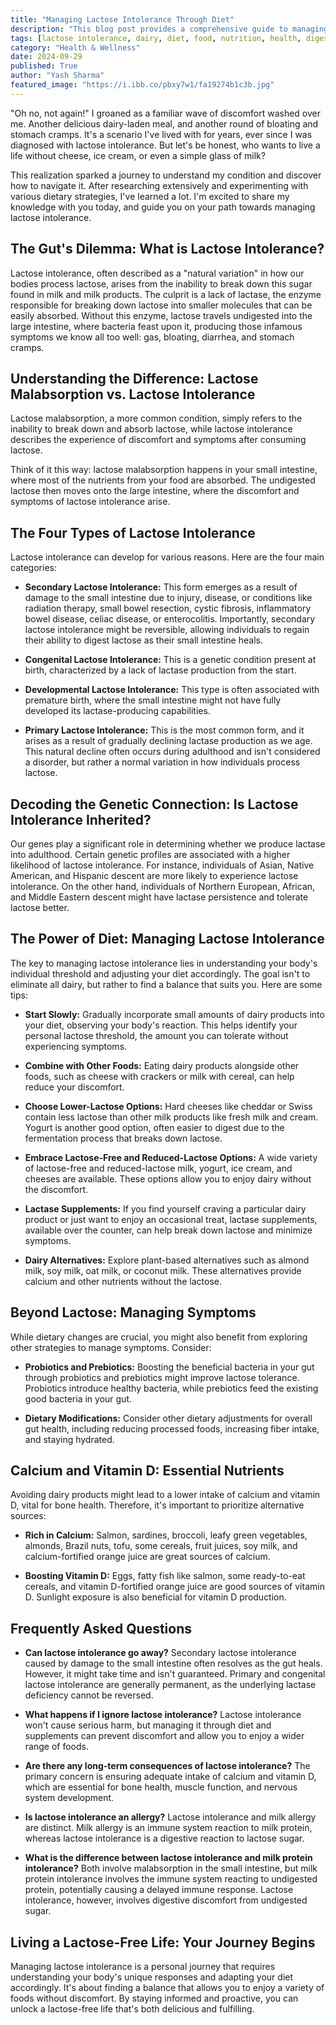 ```yaml
---
title: "Managing Lactose Intolerance Through Diet"
description: "This blog post provides a comprehensive guide to managing lactose intolerance, explaining its causes, types, and dietary strategies. Learn about lactose-free alternatives, supplements, and tips for maintaining bone health."
tags: [lactose intolerance, dairy, diet, food, nutrition, health, digestive health, gut health, calcium, vitamin D, lifestyle, wellness]
category: "Health & Wellness"
date: 2024-09-29
published: True
author: "Yash Sharma"
featured_image: "https://i.ibb.co/pbxy7w1/fa19274b1c3b.jpg"
---
```



"Oh no, not again!" I groaned as a familiar wave of discomfort washed over me.  Another delicious dairy-laden meal, and another round of bloating and stomach cramps. It's a scenario I've lived with for years, ever since I was diagnosed with lactose intolerance. But let's be honest, who wants to live a life without cheese, ice cream, or even a simple glass of milk? 

This realization sparked a journey to understand my condition and discover how to navigate it.  After researching extensively and experimenting with various dietary strategies, I've learned a lot.  I'm excited to share my knowledge with you today, and guide you on your path towards managing lactose intolerance. 

##  The Gut's Dilemma: What is Lactose Intolerance? 

Lactose intolerance, often described as a "natural variation" in how our bodies process lactose, arises from the inability to break down this sugar found in milk and milk products. The culprit is a lack of lactase, the enzyme responsible for breaking down lactose into smaller molecules that can be easily absorbed.  Without this enzyme, lactose travels undigested into the large intestine, where bacteria feast upon it, producing those infamous symptoms we know all too well: gas, bloating, diarrhea, and stomach cramps.

##  Understanding the Difference: Lactose Malabsorption vs. Lactose Intolerance

Lactose malabsorption, a more common condition, simply refers to the inability to break down and absorb lactose, while lactose intolerance describes the experience of discomfort and symptoms after consuming lactose.  

Think of it this way: lactose malabsorption happens in your small intestine, where most of the nutrients from your food are absorbed.  The undigested lactose then moves onto the large intestine, where the discomfort and symptoms of lactose intolerance arise.

##  The Four Types of Lactose Intolerance

Lactose intolerance can develop for various reasons. Here are the four main categories:

- **Secondary Lactose Intolerance:** This form emerges as a result of damage to the small intestine due to injury, disease, or conditions like radiation therapy, small bowel resection, cystic fibrosis, inflammatory bowel disease, celiac disease, or enterocolitis.  Importantly, secondary lactose intolerance might be reversible, allowing individuals to regain their ability to digest lactose as their small intestine heals.

- **Congenital Lactose Intolerance:** This is a genetic condition present at birth, characterized by a lack of lactase production from the start. 

- **Developmental Lactose Intolerance:** This type is often associated with premature birth, where the small intestine might not have fully developed its lactase-producing capabilities.

- **Primary Lactose Intolerance:** This is the most common form, and it arises as a result of gradually declining lactase production as we age. This natural decline often occurs during adulthood and isn't considered a disorder, but rather a normal variation in how individuals process lactose. 

##  Decoding the Genetic Connection:  Is Lactose Intolerance Inherited?

Our genes play a significant role in determining whether we produce lactase into adulthood.  Certain genetic profiles are associated with a higher likelihood of lactose intolerance.  For instance, individuals of Asian, Native American, and Hispanic descent are more likely to experience lactose intolerance. On the other hand, individuals of Northern European, African, and Middle Eastern descent might have lactase persistence and tolerate lactose better.  

##  The Power of Diet: Managing Lactose Intolerance 

The key to managing lactose intolerance lies in understanding your body's individual threshold and adjusting your diet accordingly.  The goal isn't to eliminate all dairy, but rather to find a balance that suits you.  Here are some tips:

- **Start Slowly:**  Gradually incorporate small amounts of dairy products into your diet, observing your body's reaction. This helps identify your personal lactose threshold, the amount you can tolerate without experiencing symptoms.

- **Combine with Other Foods:** Eating dairy products alongside other foods, such as cheese with crackers or milk with cereal, can help reduce your discomfort.

- **Choose Lower-Lactose Options:** Hard cheeses like cheddar or Swiss contain less lactose than other milk products like fresh milk and cream.  Yogurt is another good option, often easier to digest due to the fermentation process that breaks down lactose. 

- **Embrace Lactose-Free and Reduced-Lactose Options:** A wide variety of lactose-free and reduced-lactose milk, yogurt, ice cream, and cheeses are available.  These options allow you to enjoy dairy without the discomfort.  

- **Lactase Supplements:** If you find yourself craving a particular dairy product or just want to enjoy an occasional treat,  lactase supplements, available over the counter, can help break down lactose and minimize symptoms. 

- **Dairy Alternatives:** Explore plant-based alternatives such as almond milk, soy milk, oat milk, or coconut milk. These alternatives provide calcium and other nutrients without the lactose.

##  Beyond Lactose:  Managing Symptoms

While dietary changes are crucial, you might also benefit from exploring other strategies to manage symptoms. Consider:

- **Probiotics and Prebiotics:**  Boosting the beneficial bacteria in your gut through probiotics and prebiotics might improve lactose tolerance.  Probiotics introduce healthy bacteria, while prebiotics feed the existing good bacteria in your gut.

- **Dietary Modifications:** Consider other dietary adjustments for overall gut health, including reducing processed foods, increasing fiber intake, and staying hydrated. 

##  Calcium and Vitamin D:  Essential Nutrients

Avoiding dairy products might lead to a lower intake of calcium and vitamin D, vital for bone health.  Therefore, it's important to prioritize alternative sources:

- **Rich in Calcium:** Salmon, sardines, broccoli, leafy green vegetables, almonds, Brazil nuts, tofu, some cereals, fruit juices, soy milk, and calcium-fortified orange juice are great sources of calcium.

- **Boosting Vitamin D:** Eggs, fatty fish like salmon, some ready-to-eat cereals, and vitamin D-fortified orange juice are good sources of vitamin D.  Sunlight exposure is also beneficial for vitamin D production.

##  Frequently Asked Questions 

- **Can lactose intolerance go away?**  Secondary lactose intolerance caused by damage to the small intestine often resolves as the gut heals.  However, it might take time and isn't guaranteed. Primary and congenital lactose intolerance are generally permanent, as the underlying lactase deficiency cannot be reversed.

- **What happens if I ignore lactose intolerance?**  Lactose intolerance won't cause serious harm, but managing it through diet and supplements can prevent discomfort and allow you to enjoy a wider range of foods.

- **Are there any long-term consequences of lactose intolerance?**  The primary concern is ensuring adequate intake of calcium and vitamin D, which are essential for bone health, muscle function, and nervous system development.  

- **Is lactose intolerance an allergy?**  Lactose intolerance and milk allergy are distinct. Milk allergy is an immune system reaction to milk protein, whereas lactose intolerance is a digestive reaction to lactose sugar.

- **What is the difference between lactose intolerance and milk protein intolerance?**  Both involve malabsorption in the small intestine, but milk protein intolerance involves the immune system reacting to undigested protein, potentially causing a delayed immune response. Lactose intolerance, however, involves digestive discomfort from undigested sugar.

##  Living a Lactose-Free Life: Your Journey Begins

Managing lactose intolerance is a personal journey that requires understanding your body's unique responses and adapting your diet accordingly.  It's about finding a balance that allows you to enjoy a variety of foods without discomfort.  By staying informed and proactive, you can unlock a lactose-free life that's both delicious and fulfilling. 